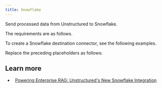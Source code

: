 ```yaml
---
title: Snowflake
---
```



<FirstTimeAPIDestinationConnector />

Send processed data from Unstructured to Snowflake.

The requirements are as follows.


<SnowflakePrerequisites />

To create a Snowflake destination connector, see the following examples.


<CodeGroup>
    <SnowflakeSDK />
    <SnowflakeAPIRESTCreate />
</CodeGroup>

Replace the preceding placeholders as follows:


<SnowflakeAPIPlaceholders />

## Learn more

- <Icon icon="blog" />&nbsp;&nbsp;[Powering Enterprise RAG: Unstructured's New Snowflake Integration](https://unstructured.io/blog/powering-enterprise-rag-unstructured-s-new-snowflake-integration)
